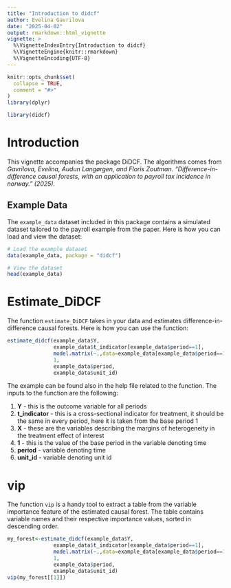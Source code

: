 ```yaml
---
title: "Introduction to didcf"
author: Evelina Gavrilova
date: "2025-04-02"
output: rmarkdown::html_vignette
vignette: >
  %\VignetteIndexEntry{Introduction to didcf}
  %\VignetteEngine{knitr::rmarkdown}
  %\VignetteEncoding{UTF-8}
---
```


```r
knitr::opts_chunk$set(
  collapse = TRUE,
  comment = "#>"
)
library(dplyr)
```

```r
library(didcf)
```

# Introduction

This vignette accompanies the package DiDCF. The algorithms comes from *Gavrilova, Evelina, Audun Langørgen, and Floris Zoutman. "Difference-in-difference causal forests, with an application to payroll tax incidence in norway." (2025).*



## Example Data

The `example_data` dataset included in this package contains a simulated dataset tailored to the payroll example from the paper. Here is how you can load and view the dataset:

```r
# Load the example dataset
data(example_data, package = "didcf")

# View the dataset
head(example_data)
```

# Estimate_DiDCF    

The function `estimate_DiDCF` takes in your data and estimates difference-in-difference causal forests. Here is how you can use the function:


```r
estimate_didcf(example_data$Y, 
               example_data$t_indicator[example_data$period==1], 
               model.matrix(~.,data=example_data[example_data$period==1,c("x_1","x_2")]), 
               1, 
               example_data$period, 
               example_data$unit_id) 
```
The example can be found also in the help file related to the function. The inputs to the function are the following:

1. **Y** - this is the outcome variable for all periods
2. **t_indicator** - this is a cross-sectional indicator for treatment, it should be the same in every period, here it is taken from the base period 1
3. **X** - these are the variables describing the margins of heterogeneity in the treatment effect of interest
4. **1** - this is the value of the base period in the variable denoting time
5. **period** -  variable denoting time
6. **unit_id** - variable denoting unit id


# vip

The function `vip` is a handy tool to extract a table from the variable importance feature of the estimated causal forest. The table contains variable names and their respective importance values, sorted in descending order.

```r
my_forest<-estimate_didcf(example_data$Y, 
               example_data$t_indicator[example_data$period==1], 
               model.matrix(~.,data=example_data[example_data$period==1,c("x_1","x_2")]), 
               1, 
               example_data$period, 
               example_data$unit_id) 
vip(my_forest[[1]])
```
